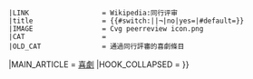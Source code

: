 {{WPBannerMeta
|PROJECT                = 喜剧
 |BANNER_NAME           = Template:WikiProject Comedy
 |substcheck            = <includeonly>{{subst:</includeonly><includeonly>substcheck}}</includeonly>
 |small                 = {{{small|}}}
 |category              = {{{category|¬}}}
 | category_trad        = yes 
 |listas                = {{{listas|}}}
|IMAGE_LEFT             = Face-smile-big.svg
|QUALITY_SCALE          = extended
 |class                 = {{{class|}}}
|auto                   = {{{auto|}}}
|importance             = {{{importance|}}}
 |IMPORTANCE_SCALE      = standard
|ASSESSMENT_CAT         = 喜劇條目
|ASSESSMENT_LINK        = 
|COMMENTS               = yes
|COMMENTS_CAT           = 含有討論頁的喜劇條目
|attention              = {{{attention|}}}
 |ATTENTION_CAT         = 需要關注的喜劇條目
|note 1                 = {{{ref|}}}
 |NOTE_1_TEXT           = 根据标记，本条目需要补充更多[[WP:列明来源|来源]]'''[[WP:可供查证|以供查证]]'''。
 |NOTE_1_IMAGE          = Question_book-4.svg
 |NOTE_1_CAT            = 需要補充來源的喜劇條目
|infobox                = {{{needs-infobox|}}}
 |INFOBOX_CAT           = 需要信息框的喜劇條目
 |peer review           = {{{peer|}}}
 |old peer review       = {{#switch:{{lc:{{{old-peer|¬}}}}}||¬|no=|yes}}
 |LINK                  = Wikipedia:同行评审
 |title                 = {{#switch:{{lc:{{{old-peer|¬}}}}}||¬|no|yes={{SUBJECTPAGENAME}}|#default={{{old-peer|}}}}}
 |IMAGE                 = Cvg peerreview icon.png
 |CAT                   = 
 |OLD_CAT               = 通過同行評審的喜劇條目
|MAIN_ARTICLE           = [[喜劇]]
|HOOK_COLLAPSED         = {{WPBannerMeta/hooks/notecounter
 |category              = {{{category|¬}}}
 |BANNER_NAME           = Template:WikiProject Comedy
 |note 1                = {{{peer|}}}
 |note 2                = {{{old-peer|}}}
|HOOK_ASSESS            = {{WPBannerMeta/hooks/qualimpintersect
 |class                 = {{{class|}}}
 |importance            = {{{importance|}}}
 |category              = {{{category|¬}}}
 |ASSESSMENT_CAT        = 喜剧条目
 |QUALITY_SCALE         = extended
 |IMPORTANCE_SCALE      = standard
 |FORMAT                = CIT
}}
}}}}<noinclude>
{{documentation}}
</noinclude>